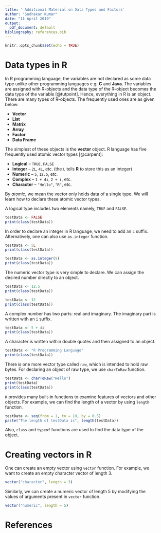 ```yaml
---
title: ' Additional Material on Data Types and Factors'
author: "Sudhakar Kumar"
date: "11 April 2019"
output:
  pdf_document: default
bibliography: references.bib
---
```


```r
knitr::opts_chunk$set(echo = TRUE)
```

# Data types in R 
In R programming language, the variables are not declared as some data type unlike other programming languages e.g. **C** and **Java**. The variables are assigned with R-objects and the data type of the R-object becomes the data type of the variable [@tutpoint]. Hence, everything in R is an object. There are many types of R-objects. The frequently used ones are as given below: 

* **Vector**
* **List**
* **Matrix**
* **Array**
* **Factor**
* **Data Frame**

The simplest of these objects is the **vector** object. R language has five frequently used atomic vector types [@carpent]: 

* **Logical** -- `TRUE`, `FALSE`
* **Integer** -- `2L`, `4L`, etc. (the `L` tells **R** to store this as an integer)
* **Numeric** -- `5`, `12.5`, etc.
* **Complex** -- `1 + 4i`, `2 + i`, etc.
* **Character** -- `"Hello"`, `"R"`, etc. 

By *atomic*, we mean the vector only holds data of a single type. We will learn how to declare these atomic vector types. 

A logical type includes two elements namely, `TRUE` and `FALSE`.

```r
testData <- FALSE
print(class(testData))
```

In order to declare an integer in R language, we need to add an `L` suffix. Alternatively, one can also use `as.integer` function. 

```r
testData <- 5L
print(class(testData))
```

```r
testData <- as.integer(5)
print(class(testData))
```

The numeric vector type is very simple to declare. We can assign the desired number directly to an object.

```r
testData <- 12.5
print(class(testData))
```

```r
testData <- 12
print(class(testData))
```

A complex number has two parts: real and imaginary. The imaginary part is written with an `i` suffix. 

```r
testData <- 5 + 4i
print(class(testData))
```

A character is written within double quotes and then assigned to an object. 

```r
testData <- "R Programming Language"
print(class(testData))
```

There is one more vector type called `raw`, which is intended to hold raw bytes. For declaring an object of raw type, we use `charToRaw` function. 

```r
testData <- charToRaw("Hello")
print(testData)
print(class(testData))
```

`R` provides many built-in functions to examine features of vectors and other objects. For example, we can find the length of a vector by using `length` function. 

```r
testData <- seq(from = 1, to = 10, by = 0.5)
paste("The length of testData is", length(testData))
```

Also, `class` and `typeof` functions are used to find the data type of the object. 

# Creating vectors in R 
One can create an empty vector using `vector` function. For example, we want to create an empty character vector of length 3. 

```r
vector("character", length = 3)
```

Similarly, we can create a numeric vector of length 5 by modifying the values of arguments present in `vector` function. 

```r
vector("numeric", length = 5)
```


# References 

